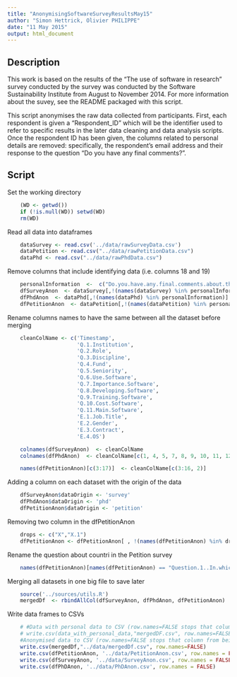 ```yaml
---
title: "AnonymisingSoftwareSurveyResultsMay15"
author: "Simon Hettrick, Olivier PHILIPPE"
date: "11 May 2015"
output: html_document
---
```


Description
-----------

This work is based on the results of the "The use of software in research" survey conducted by the survey was conducted by the Software Sustainability Institute from August to November 2014. For more information about the suvey, see the README packaged with this script.

This script anonymises the raw data collected from participants. First, each respondent is given a "Respondent_ID" which will be the identifier used to refer to specific results in the later data cleaning and data analysis scripts. Once the respondent ID has been given, the columns related to personal details are removed: specifically, the respondent's email address and their response to the question "Do you have any final comments?".

Script
---------------

Set the working directory 

```r
    (WD <- getwd())
    if (!is.null(WD)) setwd(WD)
    rm(WD)
```

Read all data into dataframes

```r
    dataSurvey <- read.csv('../data/rawSurveyData.csv')
	dataPetition <- read.csv("../data/rawPetitionData.csv")
	dataPhd <- read.csv("../data/rawPhdData.csv")
```


Remove columns that include identifying data (i.e. columns 18 and 19)

```r

	personalInformation  <-  c("Do.you.have.any.final.comments.about.this.survey.or.the.use.of.software.in.research.","If.you.would.like.updates.on.the.progress.of.this.research..please.provide.your.email.address")
	dfSurveyAnon  <- dataSurvey[,!(names(dataSurvey) %in% personalInformation)]
	dfPhdAnon  <- dataPhd[,!(names(dataPhd) %in% personalInformation)]
	dfPetitionAnon  <- dataPetition[,!(names(dataPetition) %in% personalInformation)]
```

Rename columns names to have the same between all the dataset before merging

```r
	cleanColName <- c('Timestamp', 
					  'Q.1.Institution', 
					  'Q.2.Role', 
					  'Q.3.Discipline', 
					  'Q.4.Fund',
					  'Q.5.Seniority', 
					  'Q.6.Use.Software', 
					  'Q.7.Importance.Software',
					  'Q.8.Developing.Software', 
					  'Q.9.Training.Software', 
					  'Q.10.Cost.Software',
					  'Q.11.Main.Software', 
					  'E.1.Job.Title', 
					  'E.2.Gender', 
					  'E.3.Contract', 
					  'E.4.OS')

	colnames(dfSurveyAnon)  <- cleanColName
	colnames(dfPhdAnon)  <- cleanColName[c(1, 4, 5, 7, 8, 9, 10, 11, 12, 13, 14, 16)]

	names(dfPetitionAnon)[c(3:17)]  <- cleanColName[c(3:16, 2)] 
```

Adding a column on each dataset with the origin of the data

```r
	dfSurveyAnon$dataOrigin <- 'survey'
	dfPhdAnon$dataOrigin <- 'phd'
	dfPetitionAnon$dataOrigin <- 'petition'
```

Removing two column in the dfPetitionAnon

```r
    drops <- c("X","X.1")
    dfPetitionAnon <- dfPetitionAnon[ , !(names(dfPetitionAnon) %in% drops)]
```    

Rename the question about countri in the Petition survey

```r
    names(dfPetitionAnon)[names(dfPetitionAnon) == "Question.1..In.which.country.do.you.live."] <- "E.5.Country.Origin"
```

Merging all datasets in one big file to save later

```r
	source('../sources/utils.R')
	mergedDf  <- rbindAllCol(dfSurveyAnon, dfPhdAnon, dfPetitionAnon)
```

Write data frames to CSVs


```r
	# #Data with personal data to CSV (row.names=FALSE stops that column from being written to the CSV)
	# write.csv(data_with_personal_data,"mergedDF.csv", row.names=FALSE)
	#Anonymised data to CSV (row.names=FALSE stops that column from being written to the CSV)
	write.csv(mergedDf,"../data/mergedDf.csv", row.names=FALSE)
    write.csv(dfPetitionAnon, '../data/PetitionAnon.csv', row.names = FALSE)
    write.csv(dfSurveyAnon, '../data/SurveyAnon.csv', row.names = FALSE)
    write.csv(dfPhDAnon, '../data/PhDAnon.csv', row.names = FALSE)
```